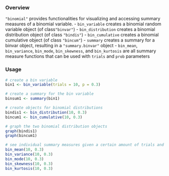 ### Overview
`"binomial"` provides functionalities for visualizing and accessing summary measures of a binomial variable.
- `bin_variable` creates a binomial random variable object (of class`"binvar"`)
- `bin_distribution` creates a binomial distribution object (of class `"bindis"`)
- `bin_cumulative` creates a binomial cumulative object (of class `"bincum"`)
- `summary` creates a summary for a binvar object, resulting in a `"summary.binvar"` object
- `bin_mean`, `bin_variance`, `bin_mode`, `bin_skewness`, and `bin_kurtosis` are all summary measure functions that can be used with `trials` and `prob` parameters

### Usage
```r
# create a bin variable
bin1 <- bin_variable(trials = 10, p = 0.3)

# create a summary for the bin variable
binsum1 <- summary(bin1)

# create objects for binomial distributions
bindis1 <- bin_distribution(10, 0.3)
bincum1 <- bin_cumulative(10, 0.3)

# graph the two binomial distribution objects
graph(bindis1)
graph(bincum1)

# see individual summary measures given a certain amount of trials and probability of success
bin_mean(10, 0.3)
bin_variance(10, 0.3)
bin_mode(10, 0.3)
bin_skewness(10, 0.3)
bin_kurtosis(10, 0.3)
```
